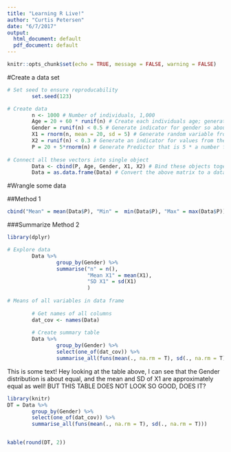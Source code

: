 ```yaml
---
title: "Learning R Live!"
author: "Curtis Petersen"
date: "6/7/2017"
output:
  html_document: default
  pdf_document: default
---
```


```r
knitr::opts_chunk$set(echo = TRUE, message = FALSE, warning = FALSE)
```


#Create a data set
```r
# Set seed to ensure reproducability 
        set.seed(123)

# Create data
        n <- 1000 # Number of individuals, 1,000
        Age = 20 + 60 * runif(n) # Create each individuals age; generate uniformly distributed number between 0 and 1, multiply by 60 and add 20 to get an uniformly distrubuted age range between 20 and 80
        Gender = runif(n) < 0.5 # Generate indicator for gender so about 50% of the population is female
        X1 = rnorm(n, mean = 20, sd = 5) # Generate random variable from normal distribution, with mean = 20 and sd = 5
        X2 = runif(n) < 0.3 # Generate an indicator for values from the unicorm distribution under 0.3
        P = 20 + 5*rnorm(n) # Generate Predictor that is 5 * a number from the normal distribution + 20
        
# Connect all these vectors into single object
        Data <- cbind(P, Age, Gender, X1, X2) # Bind these objects together as a matrix
        Data = as.data.frame(Data) # Convert the above matrix to a data frame
```


#Wrangle some data

##Method 1
```r
cbind("Mean" = mean(Data$P), "Min" =  min(Data$P), "Max" = max(Data$P))
```


###Summarize Method 2
```r
library(dplyr)

# Explore data
        Data %>%
                group_by(Gender) %>%
                summarise("n" = n(),
                          "Mean X1" = mean(X1),
                          "SD X1" = sd(X1)
                          )
        
# Means of all variables in data frame
        
        # Get names of all columns
        dat_cov <- names(Data)
        
        # Create summary table
        Data %>%
                group_by(Gender) %>%
                select(one_of(dat_cov)) %>%
                summarise_all(funs(mean(., na.rm = T), sd(., na.rm = T)))

```

This is some text! Hey looking at the table above, I can see that the Gender distribution is about equal, and the mean and SD of X1 are approximately equal as well! BUT THIS TABLE DOES NOT LOOK SO GOOD, DOES IT?

```r
library(knitr)
DT = Data %>%
        group_by(Gender) %>%
        select(one_of(dat_cov)) %>%
        summarise_all(funs(mean(., na.rm = T), sd(., na.rm = T)))


kable(round(DT, 2))
```















